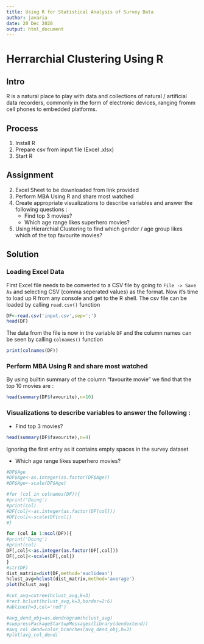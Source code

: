 ```yaml
---
title: Using R for Statistical Analysis of Survey Data 
author: javaria 
date: 20 Dec 2020 
output: html_document
---
```


# Herrarchial Clustering Using R

## Intro

R is a natural place to play with data and collections of natural / artificial data recorders, commonly in the form of electronic devices, ranging fromm cell phones to embedded platforms.

## Process

1. Install R
2. Prepare csv from input file (Excel .xlsx)
3. Start R

## Assignment

2. Excel Sheet to be downloaded from link provided
3. Perform MBA Using R and share most watched
4. Create appropriate visualizations to describe variables and answer  the following questions :
    * Find top 3 movies?
    * Which age range likes superhero movies?
5. Using Hierarchial Clustering to find which gender / age group likes which of the top favourite movies?

## Solution

### Loading Excel Data

First Excel file needs to be converted to a CSV file by going to `File -> Save As` and selecting CSV (comma seperated values) as the format. 
Now it's time to load up R from any console and get to the R shell. The csv file can be loaded by calling `read.csv()` function

```r
DF<-read.csv('input.csv',sep=';')
head(DF)
```

The data from the file is now in the variable `DF` and the column names can be seen by calling `colnames()` function 


```r
print(colnames(DF))
```

### Perform MBA Using R and share most watched

By using builtin summary of the column "favourite movie" we find that the top 10 movies are : 
```r
head(summary(DF$favourite),n=10)
```

### Visualizations to describe variables to answer the following :
 * Find top 3 movies?
```r
head(summary(DF$favourite),n=4)
```
Ignoring the first entry as it contains empty spaces in the survey dataset

 * Which age range likes superhero movies?





```r
#DF$Age
#DF$Age<-as.integer(as.factor(DF$Age))
#DF$Age<-scale(DF$Age)

#for (col in colnames(DF)){
#print('Doing')
#print(col)
#DF[col]<-as.integer(as.factor(DF[col]))
#DF[col]<-scale(DF[col])
#}
```
```r
for (col in 1:ncol(DF)){
#print('Doing')
#print(col)
DF[,col]<-as.integer(as.factor(DF[,col]))
DF[,col]<-scale(DF[,col])
}
#str(DF)
dist_matrix=dist(DF,method='euclidean')
hclust_avg=hclust(dist_matrix,method='average')
plot(hclust_avg)
```
```r
#cut_avg=cutree(hclust_avg,k=3)
#rect.hclust(hclust_avg,k=3,border=2:6)
#abline(h=3,col='red')
```
```r
#avg_dend_obj=as.dendrogram(hclust_avg)
#suppressPackageStartupMessages(library(dendextend))
#avg_col_dend=color_branches(avg_dend_obj,h=3)
#plot(avg_col_dend)




```








